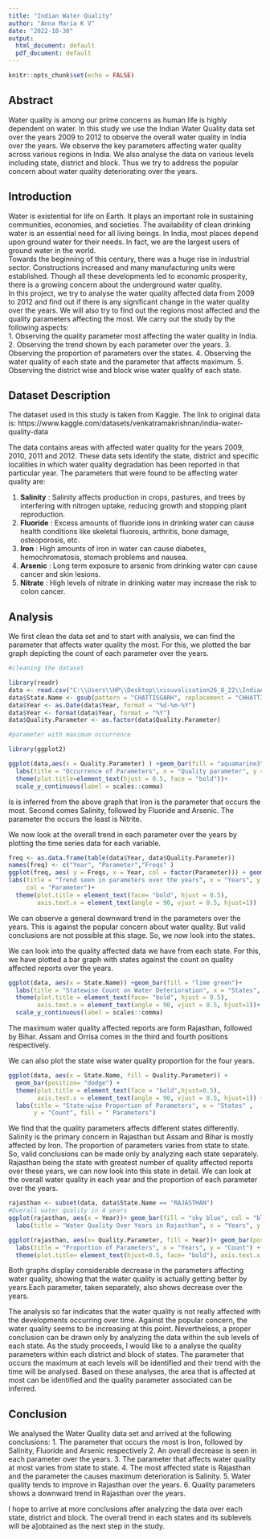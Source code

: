 ---
title: "Indian Water Quality"
author: "Anna Maria K V"
date: "2022-10-30"
output:
  html_document: default
  pdf_document: default
---

```{r setup, include=FALSE}
knitr::opts_chunk$set(echo = FALSE)
```
## **Abstract**
Water quality is among our prime concerns as human life is highly dependent on water. In this study we use the Indian Water Quality data set over the years 2009 to 2012 to observe the overall water quality in India over the years. We observe the key parameters affecting water quality across various regions in India. We also analyse the data on various levels including state, district and block. Thus we try to address the popular concern about water quality deteriorating over the years. 

## **Introduction**

Water is existential for life on Earth. It plays an important role in sustaining communities, economies, and societies. The availability of clean drinking water is an essential need for all living beings. In India, most places depend upon ground water for their needs. In fact, we are the largest users of ground water in the world.  
 Towards the beginning of this century, there was a huge rise in industrial sector. Constructions increased and many manufacturing units were established. Though all these developments led to economic prosperity, there is a growing concern about the underground water quality.  
In this project, we try to analyse the water quality affected data from 2009 to 2012 and find out if there is any significant change in the water quality over the years. We will also try to find out the regions most affected and the quality parameters affecting the most. We carry out the study by the following aspects:  
1.	Observing the quality parameter most affecting the water quality in India.
2.	Observing the trend shown by each parameter over the years.
3.	Observing the proportion of parameters over the states.
4.	Observing the water quality of each state and the parameter that affects maximum.
5.	Observing the district wise and block wise water quality of each state.


## **Dataset Description**
The dataset used in this study is taken from Kaggle. The link to original data is: https://www.kaggle.com/datasets/venkatramakrishnan/india-water-quality-data

The data contains areas with affected water quality for the years 2009, 2010, 2011 and 2012. These data sets identify the state, district and specific localities in which water quality degradation has been reported in that particular year. The parameters that were found to be affecting water quality are:


1.	**Salinity** : Salinity affects production in crops, pastures, and trees by  interfering with nitrogen uptake, reducing growth and stopping plant reproduction.
2.	**Fluoride** : Excess amounts of fluoride ions in drinking water can cause health conditions like skeletal fluorosis, arthritis, bone damage, osteoporosis, etc.
3.	**Iron** : High amounts of iron in water can cause diabetes, hemochromatosis, stomach problems and nausea.
4.	**Arsenic** : Long term exposure to arsenic from drinking water can cause cancer and skin lesions. 
5.	**Nitrate** : High levels of nitrate in drinking water may increase the risk to colon cancer.

## **Analysis**

We first clean the data set and to start with analysis, we can find the parameter that affects water quality the most. For this, we plotted the bar graph depicting the count of each parameter over the years.

```{r}
#cleaning the dataset

library(readr)
data <- read.csv("C:\\Users\\HP\\Desktop\\visuvalisation26_8_22\\IndiaAffectedWaterQualityAreas.csv")
data$State.Name <- gsub(pattern = "CHATTISGARH", replacement = "CHHATTISGARH", data$State.Name)
data$Year <- as.Date(data$Year, format = "%d-%m-%Y")
data$Year <- format(data$Year, format = "%Y")
data$Quality.Parameter <- as.factor(data$Quality.Parameter)

#parameter with maximum occurrence

library(ggplot2)

ggplot(data,aes(x = Quality.Parameter) ) +geom_bar(fill = "aquamarine3")+ 
  labs(title = "Occurrence of Parameters", x = "Quality parameter", y = "Count")+
  theme(plot.title=element_text(hjust = 0.5, face = "bold"))+
  scale_y_continuous(label = scales::comma)
```

Is is inferred from the above graph that Iron is the parameter that occurs the most.
Second comes Salinity, followed by Fluoride and Arsenic. The parameter the occurs the least is Nitrite.

We now look at the overall trend in each parameter over the years by plotting the time series data for each variable.

```{r}
freq <- as.data.frame(table(data$Year, data$Quality.Parameter))
names(freq) <- c("Year", "Parameter","Freqs" )
ggplot(freq, aes( y = Freqs, x = Year, col = factor(Parameter))) + geom_point()+ geom_smooth(method = "loess", formula = y~x)+  facet_grid(~Parameter)+ 
labs(title = "Trend seen in parameters over the years", x = "Years", y = "Count",
     col = "Parameter")+
  theme(plot.title = element_text(face= "bold", hjust = 0.5),
        axis.text.x = element_text(angle = 90, vjust = 0.5, hjust=1))

```
We can observe a general downward trend in the parameters over the years. This is against the popular concern about water quality. But valid conclusions are not possible at this stage. So, we now look into the states.

We can look into the quality affected data we have from each state. For this, we have plotted a bar graph with states against the count on quality affected reports over the years.

```{r}
ggplot(data, aes(x = State.Name)) +geom_bar(fill = "lime green")+
  labs(title = "Statewise Count on Water Deterioration", x = "States", y = "Count")+
  theme(plot.title = element_text(face= "bold", hjust = 0.5),
        axis.text.x = element_text(angle = 90, vjust = 0.5, hjust=1))+
  scale_y_continuous(label = scales::comma)
```
The maximum water quality affected reports are form Rajasthan, followed by Bihar.
Assam and Orrisa comes in the third and fourth positions respectively.

We can also plot the state wise water quality proportion for the four years.


```{r}
ggplot(data, aes(x = State.Name, fill = Quality.Parameter)) +
  geom_bar(position= "dodge") + 
  theme(plot.title = element_text(face = "bold",hjust=0.5),
        axis.text.x = element_text(angle = 90, vjust = 0.5, hjust=1)) +
  labs(title = "State-wise Proportion of Parameters", x = "States" ,
       y = "Count", fill = " Parameters") 
```

We find that the quality parameters affects different states differently. Salinity is the primary concern in Rajasthan but Assam and Bihar is mostly affected by Iron. The proportion of parameters varies from state to state. So, valid conclusions can be made only by analyzing each state separately.
Rajasthan being the state with greatest number of quality affected reports over these years, we can now look into this state in detail.
We can look at the overall water quality in each year and the proportion of each parameter over the years.

```{r}
rajasthan <- subset(data, data$State.Name == "RAJASTHAN")
#Overall water quality in 4 years
ggplot(rajasthan, aes(x = Year))+ geom_bar(fill = "sky blue", col = "black")+
  labs(title = "Water Quality Over Years in Rajasthan", x = "Years", y = "Count") +theme(plot.title = element_text(hjust = 0.5, face = "bold"))

```
```{r}
ggplot(rajasthan, aes(x= Quality.Parameter, fill = Year))+ geom_bar(position = "dodge") + scale_y_continuous(label = scales::comma) +
  labs(title = "Proportion of Parameters", x = "Years", y = "Count") +
  theme(plot.title= element_text(hjust=0.5, face= "bold"), axis.text.x = element_text(angle = 90, vjust = 0.5, hjust=1))
```
Both graphs display considerable decrease in the parameters affecting water quality, showing that the water quality is actually getting better by years.Each parameter, taken separately, also shows decrease over the years.

The analysis so far indicates that the water quality is not really affected with the developments occurring over time. Against the popular concern, the water quality seems to be increasing at this point. Nevertheless, a proper conclusion can be drawn only by analyzing the data within the sub levels of each state. 
As the study proceeds, I would like to a analyse the quality parameters within each district and block of states. The parameter that occurs the maximum at each levels will be identified and their trend with the time will be analysed. Based on these analyses, the area that is affected at most can be identified and the quality parameter associated can be inferred. 

## **Conclusion**

 We analysed the Water Quality data set and arrived at the following conclusions:
 1. The parameter that occurs the most is Iron, followed by Salinity, Fluoride and Arsenic respectively
 2. An overall decrease is seen in each parameter over the years.
 3. The parameter that affects water quality at most varies from state to state.
 4. The most affected state is Rajasthan and the parameter the causes maximum deterioration is Salinity.
 5. Water quality tends to improve in Rajasthan over the years.
 6. Quality parameters shows a downward trend in Rajasthan over the years.
 
I hope to arrive at more conclusions after analyzing the data over each state, district and block. The overall trend in each states and its sublevels will be a]obtained as the next step in the study.












